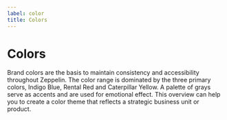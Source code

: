 ```yaml
---
label: color
title: Colors
---
```



# Colors

Brand colors are the basis to maintain consistency and accessibility throughout Zeppelin. The color range is dominated by the three primary colors, Indigo Blue, Rental Red and Caterpillar Yellow. A palette of grays serve as accents and are used for emotional effect. This overview can help you to create a color theme that reflects a strategic business unit or product.

<Color />
